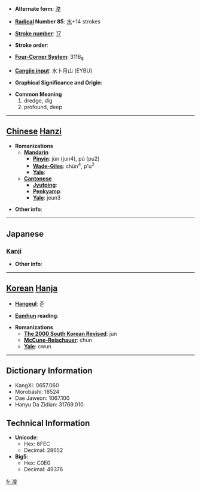 * '''Alternate form''': [[浚]]

* '''[[Wiktionary:Chinese radical index| Radical]] Number 85''': [[Wiktionary:Chinese radical index 水|水]]+14 strokes

* '''[[Wiktionary:Chinese total strokes index|Stroke number]]''': [[Wiktionary:Chinese total strokes index 17|17]]

* '''Stroke order''': 

* '''[[Wiktionary:Chinese four corner index|Four-Corner System]]''': 3116<sub>8</sub>

* '''[[Wiktionary:Chinese Cangjie index|Cangjie input]]''': 水卜月山 (EYBU)

* '''Graphical Significance and Origin''': 

* '''Common Meaning'''
*#dredge, dig
*# profound, deep


----

== [[Chinese]] [[Hanzi]] ==

* '''Romanizations'''
** '''[[Mandarin]]'''
*** '''[[Pinyin]]''': jùn (jun4), pú (pu2)
*** '''[[Wade-Giles]]''': chün<sup>4</sup>, p'u<sup>2</sup>
*** '''[[Yale]]''': 
** '''[[Cantonese]]'''
*** '''[[Jyutping]]''':
*** '''[[Penkyamp]]''': 
*** '''[[Yale]]''': jeun3

* '''Other info''': 

----

==Japanese==
===[[Kanji]]===
{{kanji|on readings=[[しゅん]] (shun)|kun readings=[[さらう]] (sarau), [[ふかい]] (fukai), [[となえる]] (tonaeru)}}

* '''Other info''':  

----

== [[Korean]] [[Hanja]] ==

* '''[[Hangeul]]''': 준

* '''[[Eumhun]] reading''': 

* '''Romanizations'''
** '''[[The 2000 South Korean Revised Romanization|The 2000 South Korean Revised]]''': jun
** '''[[McCune-Reischauer]]''': chun
** '''[[Yale]]''': cwun

----

== Dictionary Information ==

* KangXi: 0657.060
* Morobashi: 18524
* Dae Jaweon: 1067.100
* Hanyu Da Zidian: 31769.010

== Technical Information ==

* '''Unicode''':
** Hex: 6FEC
** Decimal: 28652
* '''Big5''':
** Hex: C0E0
** Decimal: 49376

[[fr:濬]]